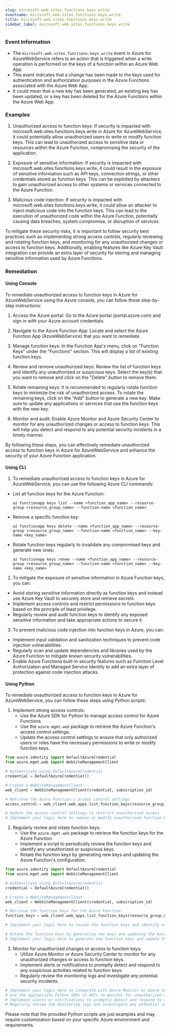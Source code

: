 ```yaml
--- 
slug: microsoft.web.sites.functions.keys.write
eventname: microsoft.web.sites.functions.keys.write
title: microsoft.web.sites.functions.keys.write
sidebar_label: microsoft.web.sites.functions.keys.write
---
```

                       
### Event Information

- The `microsoft.web.sites.functions.keys.write` event in Azure for AzureWebService refers to an action that is triggered when a write operation is performed on the keys of a function within an Azure Web App.
- This event indicates that a change has been made to the keys used for authentication and authorization purposes in the Azure Functions associated with the Azure Web App.
- It could mean that a new key has been generated, an existing key has been updated, or a key has been deleted for the Azure Functions within the Azure Web App.


### Examples

1. Unauthorized access to function keys: If security is impacted with microsoft.web.sites.functions.keys.write in Azure for AzureWebService, it could potentially allow unauthorized users to write or modify function keys. This can lead to unauthorized access to sensitive data or resources within the Azure Function, compromising the security of the application.

2. Exposure of sensitive information: If security is impacted with microsoft.web.sites.functions.keys.write, it could result in the exposure of sensitive information such as API keys, connection strings, or other credentials stored as function keys. This can be exploited by attackers to gain unauthorized access to other systems or services connected to the Azure Function.

3. Malicious code injection: If security is impacted with microsoft.web.sites.functions.keys.write, it could allow an attacker to inject malicious code into the function keys. This can lead to the execution of unauthorized code within the Azure Function, potentially causing data breaches, system compromise, or disruption of services.

To mitigate these security risks, it is important to follow security best practices such as implementing strong access controls, regularly reviewing and rotating function keys, and monitoring for any unauthorized changes or access to function keys. Additionally, enabling features like Azure Key Vault integration can provide an extra layer of security for storing and managing sensitive information used by Azure Functions.

### Remediation

#### Using Console

To remediate unauthorized access to function keys in Azure for AzureWebService using the Azure console, you can follow these step-by-step instructions:

1. Access the Azure portal: Go to the Azure portal (portal.azure.com) and sign in with your Azure account credentials.

2. Navigate to the Azure Function App: Locate and select the Azure Function App (AzureWebService) that you want to remediate.

3. Manage function keys: In the Function App's menu, click on "Function Keys" under the "Functions" section. This will display a list of existing function keys.

4. Review and remove unauthorized keys: Review the list of function keys and identify any unauthorized or suspicious keys. Select the key(s) that you want to remove and click on the "Delete" button to remove them.

5. Rotate remaining keys: It is recommended to regularly rotate function keys to minimize the risk of unauthorized access. To rotate the remaining keys, click on the "Add" button to generate a new key. Make sure to update any applications or services that use the function keys with the new key.

6. Monitor and audit: Enable Azure Monitor and Azure Security Center to monitor for any unauthorized changes or access to function keys. This will help you detect and respond to any potential security incidents in a timely manner.

By following these steps, you can effectively remediate unauthorized access to function keys in Azure for AzureWebService and enhance the security of your Azure Function application.

#### Using CLI

1. To remediate unauthorized access to function keys in Azure for AzureWebService, you can use the following Azure CLI commands:

- List all function keys for the Azure Function:
  ```
  az functionapp keys list --name <function_app_name> --resource-group <resource_group_name> --function-name <function_name>
  ```

- Remove a specific function key:
  ```
  az functionapp keys delete --name <function_app_name> --resource-group <resource_group_name> --function-name <function_name> --key-name <key_name>
  ```

- Rotate function keys regularly to invalidate any compromised keys and generate new ones:
  ```
  az functionapp keys renew --name <function_app_name> --resource-group <resource_group_name> --function-name <function_name> --key-name <key_name>
  ```

2. To mitigate the exposure of sensitive information in Azure Function keys, you can:

- Avoid storing sensitive information directly as function keys and instead use Azure Key Vault to securely store and retrieve secrets.
- Implement access controls and restrict permissions to function keys based on the principle of least privilege.
- Regularly review and audit function keys to identify any exposed sensitive information and take appropriate actions to secure it.

3. To prevent malicious code injection into function keys in Azure, you can:

- Implement input validation and sanitization techniques to prevent code injection vulnerabilities.
- Regularly scan and update dependencies and libraries used by the Azure Function to mitigate known security vulnerabilities.
- Enable Azure Functions built-in security features such as Function Level Authorization and Managed Service Identity to add an extra layer of protection against code injection attacks.

#### Using Python

To remediate unauthorized access to function keys in Azure for AzureWebService, you can follow these steps using Python scripts:

1. Implement strong access controls:
   - Use the Azure SDK for Python to manage access control for Azure Functions.
   - Use the `azure.mgmt.web` package to retrieve the Azure Function's access control settings.
   - Update the access control settings to ensure that only authorized users or roles have the necessary permissions to write or modify function keys.

```python
from azure.identity import DefaultAzureCredential
from azure.mgmt.web import WebSiteManagementClient

# Authenticate using DefaultAzureCredential
credential = DefaultAzureCredential()

# Create a WebSiteManagementClient
web_client = WebSiteManagementClient(credential, subscription_id)

# Retrieve the Azure Function's access control settings
access_control = web_client.web_apps.list_function_keys(resource_group_name, app_name, function_name)

# Update the access control settings to restrict unauthorized access
# Implement your logic here to remove or modify unauthorized function keys
```

2. Regularly review and rotate function keys:
   - Use the `azure.mgmt.web` package to retrieve the function keys for the Azure Function.
   - Implement a script to periodically review the function keys and identify any unauthorized or suspicious keys.
   - Rotate the function keys by generating new keys and updating the Azure Function's configuration.

```python
from azure.identity import DefaultAzureCredential
from azure.mgmt.web import WebSiteManagementClient

# Authenticate using DefaultAzureCredential
credential = DefaultAzureCredential()

# Create a WebSiteManagementClient
web_client = WebSiteManagementClient(credential, subscription_id)

# Retrieve the function keys for the Azure Function
function_keys = web_client.web_apps.list_function_keys(resource_group_name, app_name, function_name)

# Implement your logic here to review the function keys and identify unauthorized or suspicious keys

# Rotate the function keys by generating new keys and updating the Azure Function's configuration
# Implement your logic here to generate new function keys and update the Azure Function's configuration
```

3. Monitor for unauthorized changes or access to function keys:
   - Utilize Azure Monitor or Azure Security Center to monitor for any unauthorized changes or access to function keys.
   - Implement alerts or notifications to promptly detect and respond to any suspicious activities related to function keys.
   - Regularly review the monitoring logs and investigate any potential security incidents.

```python
# Implement your logic here to integrate with Azure Monitor or Azure Security Center
# Use the appropriate Python SDKs or APIs to monitor for unauthorized changes or access to function keys
# Implement alerts or notifications to promptly detect and respond to any suspicious activities
# Regularly review the monitoring logs and investigate any potential security incidents
```

Please note that the provided Python scripts are just examples and may require customization based on your specific Azure environment and requirements.


 